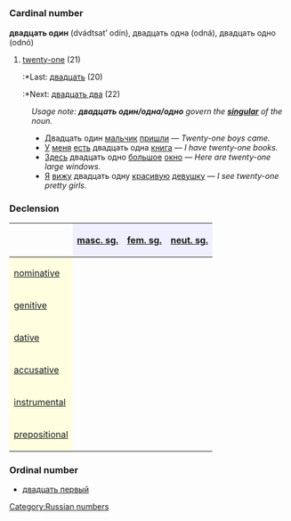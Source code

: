=={{ru}}==
[[Category:Russian numbers]]
=== Cardinal number ===
'''двадцать один''' (dvádtsat’ odín), двадцать одна (odná), двадцать одно (odnó)

#[[twenty-one]] (21)
#:*Last: [[двадцать]] (20)
#:*Next: [[двадцать два]] (22)

:''Usage note: '''''двадцать один/одна/одно''''' govern the '''[[singular]]''' of the noun.''
:*Двадцать один [[мальчик]] [[приходить|пришли]] — ''Twenty-one boys came.''
:*[[У]] [[я|меня]] [[быть|есть]] двадцать одна [[книга]] — ''I have twenty-one books.''
:*[[Здесь]] двадцать одно [[большой|большое]] [[окно]] — ''Here are twenty-one large windows.''
:*[[Я]] [[видеть|вижу]] двадцать одну [[красивый|красивую]] [[девушка|девушку]] — ''I see twenty-one pretty girls.''

===Declension===
{| border="1" cellpadding="4" cellspacing="0"
!
! style="background-color: #EFEFFF" align="center"|[[masculine|masc. sg.]]
! style="background-color: #EFEFFF" align="center"|[[feminine|fem. sg.]]
! style="background-color: #EFEFFF" align="center"|[[neuter|neut. sg.]]
|-
! style="background-color: #FFFFE0" align="left"|[[nominative case|nominative]]
| align="center"|{{Unicode|два́дцать оди́н}}
| align="center"|{{Unicode|∼ одна́}}
| align="center"|{{Unicode|∼ одно́}}
|-
! style="background-color: #FFFFE0" align="left"|[[genitive case|genitive]]
| align="center"|{{Unicode|два́дцать одного́}}
| align="center"|{{Unicode|∼ одно́й}}
| align="center"|{{Unicode|∼ одного́}}
|-
! style="background-color: #FFFFE0" align="left"|[[dative case|dative]]
| align="center"|{{Unicode|два́дцать одному́}}
| align="center"|{{Unicode|∼ одно́й}}
| align="center"|{{Unicode|∼ одному́}}
|-
! style="background-color: #FFFFE0" align="left"|[[accusative case|accusative]]
| align="center"|{{Unicode|∼ оди́н, ∼ одного́}}
| align="center"|{{Unicode|∼ одну́}}
| align="center"|{{Unicode|∼ одно́}}
|-
! style="background-color: #FFFFE0" align="left"|[[instrumental case|instrumental]]
| align="center"|{{Unicode|два́дцать одни́м}}
| align="center"|{{Unicode|∼ одно́й, -о́ю}}
| align="center"|{{Unicode|∼ одни́м}}
|-
! style="background-color: #FFFFE0" align="left"|[[prepositional case|prepositional]]
| align="center"|{{Unicode|о два́дцать одно́м}}
| align="center"|{{Unicode|о ∼ одно́й}}
| align="center"|{{Unicode|о ∼ одно́м}}
|}

===Ordinal number===
*[[двадцать первый]]